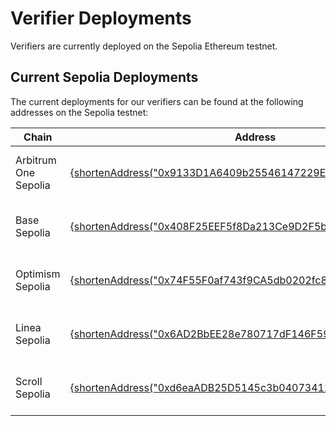 
# Verifier Deployments

Verifiers are currently deployed on the Sepolia Ethereum testnet.

## Current Sepolia Deployments

The current deployments for our verifiers can be found at the following addresses on the Sepolia testnet:

| Chain | Address | Gateway |
|-------|---|---|
| Arbitrum One Sepolia | [{shortenAddress("0x9133D1A6409b25546147229E102DFa439048028F")}](https://sepolia.etherscan.io/address/0x9133D1A6409b25546147229E102DFa439048028F#code)|[https://arbitrum-sepolia.gateway.unruggable.com](https://arbitrum-sepolia.gateway.unruggable.com)|
| Base Sepolia | [{shortenAddress("0x408F25EEF5f8Da213Ce9D2F5b2063f14813067A2")}](https://sepolia.etherscan.io/address/0x408F25EEF5f8Da213Ce9D2F5b2063f14813067A2#code)|[https://base-sepolia.gateway.unruggable.com](https://base-sepolia.gateway.unruggable.com)|
| Optimism Sepolia | [{shortenAddress("0x74F55F0af743f9CA5db0202fc81f589c5fDf99D4")}](https://sepolia.etherscan.io/address/0x74F55F0af743f9CA5db0202fc81f589c5fDf99D4#code)|[https://optimism-sepolia.gateway.unruggable.com](https://optimism-sepolia.gateway.unruggable.com)|
| Linea Sepolia | [{shortenAddress("0x6AD2BbEE28e780717dF146F59c2213E0EB9CA573")}](https://sepolia.etherscan.io/address/0x6AD2BbEE28e780717dF146F59c2213E0EB9CA573#code)|[https://linea-sepolia.gateway.unruggable.com](https://linea-sepolia.gateway.unruggable.com)|
| Scroll Sepolia | [{shortenAddress("0xd6eaADB25D5145c3b0407341292720Efd798a51f")}](https://sepolia.etherscan.io/address/0xd6eaADB25D5145c3b0407341292720Efd798a51f#code)|[https://scroll-sepolia.gateway.unruggable.com](https://scroll-sepolia.gateway.unruggable.com)|
